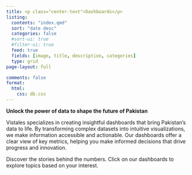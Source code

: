 ```yaml
---
title: <p class="center-text">Dashboards</p>
listing:
  contents: "index.qmd"
  sort: "date desc"
  categories: false
  #sort-ui: true
  #filter-ui: true
  feed: true
  fields: [image, title, description, categories]
  type: grid
page-layout: full

comments: false
format:
  html:
    css: db.css
---
```


**Unlock the power of data to shape the future of Pakistan **

Vistales specializes in creating insightful dashboards that bring Pakistan's data to life. By transforming complex datasets into intuitive visualizations, we make information accessible and actionable. Our dashboards offer a clear view of key metrics, helping you make informed decisions that drive progress and innovation.

Discover the stories behind the numbers. Click on our dashboards to explore topics based on your interest.



